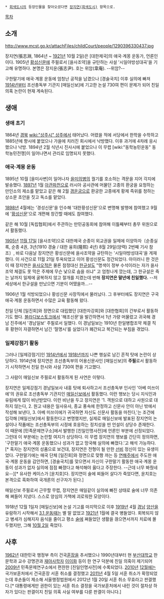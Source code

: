  * [[회색도시]]의 등장인물을 찾아오셨다면 [[장지연(회색도시)]] 항목으로.

[[목차]]

== 소개 ==
http://www.mcst.go.kr/attachFiles/childCourt/people/1290396330437.jpg

장지연(張志淵, 1864년 ~ [[1921년]] 10월 2일)은 [대한제국]의 애국·계몽 운동가, 언론인이다. 1905년 [[황성신문]]에 주필로서 [을사조약]을 규탄하는 사설 '시일야방성대곡'을 기고해 유명하다. 본명은 장지윤(張志尹). 호는 위암(韋庵). --위암?--

구한말기에 애국·계몽 운동에 엄청난 공적을 남겼으나 [경술국치] 이후 실의에 빠져 [[1914년]]부터 조선총독부 기관지 [매일신보]에 기고한 논설 730여 편이 문제가 되어 친일 의혹 논란이 현재 계속된다.

== 생애 ==
=== 생애 초기 ===
1864년 [[경북]] [[wiki:"상주시" 상주]]에서 태어났다. 어렸을 적에 서당에서 한학을 수학하고 1885년에 향시에 붙었으나 가을에 치러진 회시에서 낙방했다. 이후 과거에 4차례 응시했으나 낙방. 1894년 2월 식년시 진사시에 붙었으나 이 무렵 [wiki:"동학농민운동" 동학농민전쟁]이 일어나면서 관리로 임명되지 못했다.

=== 애국·계몽 운동 ===
1895년 10월 [을미사변]이 일어나자 [[을미의병]]의 궐기를 호소하는 격문을 지어 각지에 발송했다. [[1897년]] 1월 [[아관파천]]으로 러시아 공사관에 머물던 고종의 환궁을 요청하는 만인소의 제소를 맡았고 같은 해 2월 [[경운궁]]으로 환궁한 고종에게 황제 즉위를 청하는 상소문 초안을 짓고 독소를 맡았다.

[[1898년]] 4월에는 '경성신문'을 인수해 '대한황성신문'으로 변명해 발행에 참여했고 9월에 '[[황성신문]]'으로 개편해 창간할 때에도 참여했다.

같은 해 10월 [독립협회]에서 주관하는 만민공동회에 참여해 이틀째부터 총무 위원으로서 활동했다.
 
[[1905년]] [[11월 17일]] [을사조약]으로 대한제국 순종이 외교권을 일제에 이양하자〔순종실록, 순종 4권, 3년(1910 경술 / 대한 융희(隆熙) 4년) 8월 29일(양력) 2번째 기사 참조〕, 바로 다음날 장지연은 황성신문에 을사조약을 규탄하는 '시일야방성대곡'을 게재했다. 이 사건으로 11월 21일 투옥되었고 이어 황성신문도 정간되었다. 아이러니 한 것은 이 때 장지연은 [[을사오적]]은 물론 참정대신 [[한규설]]도 "명색이 정부 수석이라는 자가 을사조약 체결도 못 막은 주제에 무슨 낯으로 숨을 쉬냐" 고 엄청나게 깠는데, 그 한규설은 죽는 날까지 일제에 굴복하지 않고 절개를 지켰는데 반해 '''장지연은 말년에 친일했다.''' --저 세상에서 한규설을 만났으면 기분이 어땠을까...-- 

1906년 1월 석방되었으나 황성신문 사장직에서 물러났다. 그 후부터에도 장지연은 구국 애국·계몽 운동하면서 수많은 교육 활동해 왔다.

친일 단체 [일진회]와 정면으로 대립했던 [대한자강회]와 [대한협회]의 간부로서 활동하기도 했다. [[블라디보스토크]]에서 '해조신문'을 발간하면서 1년 가량 머물렀고 귀국해 경남 진주에서 '경남일보' 주필로서 일했다. 이 경남일보는 1910년 한일병합조약 체결 직후 황현이 자결하면서 남긴 ‘절명시’를 실었다가 폐간되고 복간되는 부침을 겪었다.

=== 일제강점기 활동 ===
그러나 [일제강점기]인 [[1914년]]에서 [[1918년]]까지 나쁜 행실로 남긴 흔적 탓에 논란이 상당하다. 1914년에 장지연은 조선총독부의 어용신문사인 [매일신보]의 '''주필'''로서 활동하기 시작하면서 친일 한시와 사설 730여 편을 기고했다. 

그 사람이 매일신보 주필로서 활동하게 된 사연은 이렇다. 

장지연은 일제강점기 경남일보사 내홍 탓에 퇴사하고서 조선총독부 인사인 '아베 미쓰이에'의 권유로 조선총독부 기관지인 [[매일신보]]에서 활동했다. 이런 행보는 당시 지식인과 유림에게 많이 비난받았다. 이런 비난을 두고 장지연은 '1. 객원으로 대하고 사원으로 대하지 않는다, 2. 원고 내용은 일사유사, 종교 풍속에 한정하고 신문사 안이 아닌 밖에서 작성해 보낸다, 3. 아베 미쓰이에가 귀국하면 자신도 신문사 활동을 마친다,'는 조건에 입각해 [매일신보]에서 활동한다고 변명했지만, 실제로 매일신보에 발표된 장지연의 논설이나 작품에는 조선총독부의 시정에 호응하는 정치성을 띤 언설이 상당수 존재한다. 이 때문에 [민족문제연구소]에서 발행한 [친일인명사전]에 언론인 부분에 선정되었다. 그런데 이 부분에는 논란할 여지가 상당하다. 이 무렵 장지연의 행보를 간단히 정의하면, '구한말기 애국·계몽 운동했으나 성과가 없고 망국해 실의에 빠졌다.'고 해석 가능하다.[* 혹자는 장지연의 성품으로 보건대, 장지연은 전형이 될 만한 [[선비]] 정신이 있는 유생이었다. 구한말기에는 매국 단체 [일진회]와 정면으로 맞짱 까는 등 [[연해주]]에서 주도한 애국·계몽 운동을 감안하면, [경술국치]를 맞으면서 자신이 구한말기 활동한 애국·계몽 운동이 성과가 없자 실의에 점점 빠졌다고 해석해야 옳다고 주장한다. --근데 너무 봐줬네요--][* 유사한 케이스가 [윤치호]다. 장지연이 술에 찌들어 살다가 죽었다면, 윤치호는 본격으로 흑화하여 국개론의 선구자가 된다.]

매일신보 주필로서 근무할 무렵, 장지연은 매일같이 실의에 빠진 상태로 술에 너무 의존해 쪄들어 지냈다. 스스로 양심의 가책에 괴로워한 모양이다.

1918년 12월 1일자 [매일신보]에 논설 기고를 마지막으로 이후 [[1919년]] 4월 [[경남]] [[양산]]을 유람하기 시작해서 [[3.1 운동]]때는 별 말 없었고 [[1921년]] 1월에 결국 병들었다. 회복되지 않고 병세가 심해지자 음식을 줄이고 평소 [[술]]에 쪄들었던 생활을 끊으면서까지 치료에 몰두했지만, 그해 [[10월 2일]] 죽었다.

== 사후 ==
[[1962년]] 대한민국 행정부 측이 건국[[훈장]]을 추서했으나 1990년대부터 현 [[부산대학교]] 한문학과 교수 강명관과 [[재야사학자]] [[이이화]] 등이 한 연구 덕분에 친일 의혹이 제기되어 [[2009년]] 민족문제연구소에서 편찬한 [친일인명사전]에 수록되었다. [[2010년]] [[12월]]에는 국가보훈처에서 건국훈장 서훈 취소를 결정했고 [[2011년]] 4월 5일 서훈 취소가 확정되었는데 후손들이 제소해 서울행정법원에서 2012년 1월 20일 서훈 취소 무효라고 판결했다.[* 대통령에게만 권한이 있는 서훈 취소 결정을 국가보훈처에서 내린 것이 절차상 하자가 있다는 판결이지 친일 의혹 사실 여부를 다룬 판결이 아니다.]
